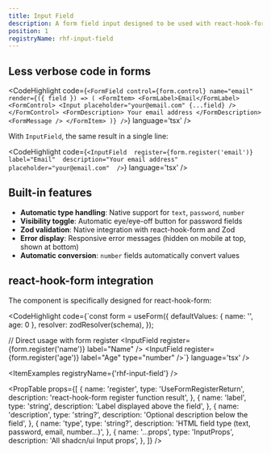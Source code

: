 ```yaml
---
title: Input Field
description: A form field input designed to be used with react-hook-form and Zod for validation. It combines a label, input, error handling, and optional description into a single reusable component.
position: 1
registryName: rhf-input-field
---
```


## Less verbose code in forms

<CodeHighlight code={`<FormField
  control={form.control}
  name="email"
  render={({ field }) => (
    <FormItem>
      <FormLabel>Email</FormLabel>
      <FormControl>
        <Input placeholder="your@email.com" {...field} />
      </FormControl>
      <FormDescription>
        Your email address
      </FormDescription>
      <FormMessage />
    </FormItem>
  )}
/>`} language='tsx' />

With `InputField`, the same result in a single line:

<CodeHighlight code={`<InputField 
      register={form.register('email')} 
      label="Email" 
      description="Your email address"
      placeholder="your@email.com" 
/>`} language='tsx' />

## Built-in features

- **Automatic type handling**: Native support for `text`, `password`, `number`
- **Visibility toggle**: Automatic eye/eye-off button for password fields
- **Zod validation**: Native integration with react-hook-form and Zod
- **Error display**: Responsive error messages (hidden on mobile at top, shown at bottom)
- **Automatic conversion**: `number` fields automatically convert values

## react-hook-form integration

The component is specifically designed for react-hook-form:

<CodeHighlight code={`const form = useForm({
      defaultValues: { name: '', age: 0 },
      resolver: zodResolver(schema),
});

// Direct usage with form register
<InputField register={form.register('name')} label="Name" />
<InputField register={form.register('age')} label="Age" type="number" />`} language='tsx' />

<ItemExamples registryName={'rhf-input-field'} /> 

<PropTable props={[
  {
    name: 'register',
    type: 'UseFormRegisterReturn',
    description: 'react-hook-form register function result',
  },
  {
    name: 'label',
    type: 'string',
    description: 'Label displayed above the field',
  },
  {
    name: 'description',
    type: 'string?',
    description: 'Optional description below the field',
  },
  {
    name: 'type',
    type: 'string?',
    description: 'HTML field type (text, password, email, number...)',
  },
  {
    name: '...props',
    type: 'InputProps',
    description: 'All shadcn/ui Input props',
  },
]} />